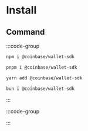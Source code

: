 
# Install

## Command 
:::code-group

```bash [npm]
npm i @coinbase/wallet-sdk
```

```bash [pnpm]
pnpm i @coinbase/wallet-sdk
```

```bash [yarn]
yarn add @coinbase/wallet-sdk
```

```bash [bun]
bun i @coinbase/wallet-sdk
```
:::

:::code-group

<div data-title="React">
  <RequestAccountsButton />
</div>

<div data-title="HTML + JS">
<RequestAccountsHTML/>
</div>
:::